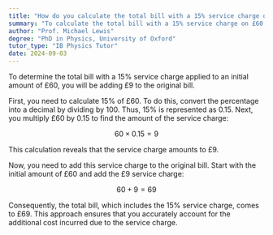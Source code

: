 ```yaml
---
title: "How do you calculate the total bill with a 15% service charge on £60?"
summary: "To calculate the total bill with a 15% service charge on £60, simply add £9, resulting in a total of £69."
author: "Prof. Michael Lewis"
degree: "PhD in Physics, University of Oxford"
tutor_type: "IB Physics Tutor"
date: 2024-09-03
---
```


To determine the total bill with a 15% service charge applied to an initial amount of £60, you will be adding £9 to the original bill.

First, you need to calculate 15% of £60. To do this, convert the percentage into a decimal by dividing by 100. Thus, 15% is represented as $0.15$. Next, you multiply £60 by $0.15$ to find the amount of the service charge:

$$ 
60 \times 0.15 = 9 
$$

This calculation reveals that the service charge amounts to £9.

Now, you need to add this service charge to the original bill. Start with the initial amount of £60 and add the £9 service charge:

$$ 
60 + 9 = 69 
$$

Consequently, the total bill, which includes the 15% service charge, comes to £69. This approach ensures that you accurately account for the additional cost incurred due to the service charge.
    